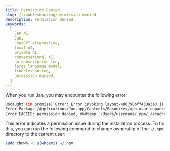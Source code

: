 ```yaml
---
title: Permission Denied
slug: /troubleshooting/permission-denied
description: Permission denied.
keywords:
  [
    Jan AI,
    Jan,
    ChatGPT alternative,
    local AI,
    private AI,
    conversational AI,
    no-subscription fee,
    large language model,
    troubleshooting,
    permission denied,
  ]
---
```


When you run Jan, you may encounter the following error:

```bash
Uncaught (in promise) Error: Error invoking layout-480796bff433a3a3.js:538 remote method `installExtension`:
Error Package /Applications/Jan.app/Contents/Resources/app.asar.unpacked/pre-install/janhq-assistant-extension-1.0.0.tgz does not contain a valid manifest:
Error EACCES: permission denied, mkdtemp `/Users/username/.npm/_cacache/tmp/ueCMn4'
```

This error indicates a permission issue during the installation process. To fix this, you can run the following command to change ownership of the `~/.npm` directory to the current user:

```bash
sudo chown -R $(whoami) ~/.npm
```
